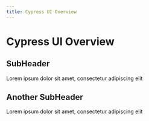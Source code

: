 ```yaml
---
title: Cypress UI Overview
---
```

# Cypress UI Overview

## SubHeader
Lorem ipsum dolor sit amet, consectetur adipiscing elit

## Another SubHeader
Lorem ipsum dolor sit amet, consectetur adipiscing elit
